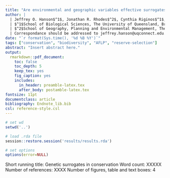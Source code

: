 ```yaml
---
title: "Are environmental and geographic variables effective surrogates for genetic variation in conservation planning?"
author: |
  | Jeffrey O. Hanson$^1$, Jonathan R. Rhodes$^2$, Cynthia Riginos$^1$, Hugh P. Possingham$^1$, Richard A. Fuller$^1$
  | $^1$School of Biological Sciences, The University of Queensland, Brisbane, QLD, Australia
  | $^2$School of Geography, Planning and Environmental Management, The University of Queensland, Brisbane, QLD, Australia
  | Correspondance should be addressed to jeffrey.hanson@uqconnect.edu.au
date: "`r format(Sys.time(), '%d %B %Y')`"
tags: ["conservation", "biodiversity", "AFLP", "reserve-selection"]
abstract: "Insert abstract here."
output:
  rmarkdown::pdf_document:
    toc: false
    toc_depth: 5
    keep_tex: yes
    fig_caption: yes
    includes:
      in_header: preamble-latex.tex
      after_body: postamble-latex.tex
fontsize: 11pt
documentclass: article
bibliography: Endnote_lib.bib
csl: reference-style.csl
---
```


<!-- NOTES -->
<!-- 150 word limit for abstract -->
<!-- 5000 word length limit -->

```r
# set wd
setwd('..')

# load .rda file
session::restore.session('results/results.rda')

# set options
options(error=NULL)
```


<!--  title page -->
Short running title: Genetic surrogates in conservation \newline
Word count: XXXXX \newline
Number of references: XXXX \newline
Number of figures, table and text boxes: 4 \newline

\newpage

<!-- add line numbers -->
\begin{linenumbers}

## Introduction
<!--  main text -->
Biodiversity is under threat. In recent history, many species have gone extinct [@r270; @r272]. Today, thousands of species are listed as endangered or near threatened in the International Union for Conservation of Nature (IUCN) red list (\url{www.iucnredlist.org}). In the near future, species are expected to face even more threats [eg. climate change; @r236; @r243]. In response to this crisis, the overarching aim of conservation is to maximize the long-term persistence of biodiversity [@r255; @r67].

Protected areas are one of the hallmarks of modern conservation [@r440]. They buffer species from anthropogenic impacts and provide places for biodiversity processes to persist (eg. nutrient cycling and water purification). Additionally, protected areas set the stage for direct management actions to enhance species recovery (eg. habitat rehabilitation, translocation, and invasive species management). Since the resources available for conservation are limited, protected areas must be cost-effective. As a consequence, plans for protected areas (prioritizations) are often generated using decision support tools [eg. $\texttt{MARXAN}$; @r22; $\texttt{Zonation}$; @r429]. These tools often formulate the benefit that a given species receives from a solution based on the proportion of its range that is protected. However, the true benefit that a species might receive is dependent on many other additional factors.

Protected areas must preserve intra-specific genetic variation to maximize species recovery [@r67; @r3; @r61]. This variation can be classified as either adaptive or neutral [reviewed in @r????]. Adaptive genetic variation is associated with loci currently under selection, whereas neutral genetic variation is associated with loci that are not. By preserving existing patterns of adaptive variation, protected areas can ensure that populations with particularly beneficial adaptations are not lost [@r3]. In contrast, neutral variation reflects the evolutionary history of different populations. By preserving existing patterns of neutral variation, protected areas can secure different genetic lineages and avoid the adverse effects of low genetic diversity [eg. inbreeding depression; @r67]. However, genetic data requires considerable investment to obtain and analyze, and as a consequence, conservation planners do not typically use genetic data to inform prioritizations [@r61]. Thus many prioritizations may fail to capture species' intra-specific genetic variation, and ultimately fail to deliver conservation outcomes.

Recently, conservation scientists have begun investigating surrogates to generate more effective prioritizations without the overheads associated with genetic data. Since adaptive genetic variation is driven by selection pressures, environmental variables have been explored as potential surrogates for genetic variation [eg. @r247; @r2]. On the other hand, neutral variation arises from a reduction in gene flow, and so variables that predict reduction in gene flow between areas have been explored. For instance, the isolation by distance theory [IBD; @r259] predicts that populations further apart will have lower gene flow, and in turn have greater neutral variation among them. The use of distance-based surrogates has been found to improve prioritizations in an island network [@r200]. However the effectiveness of distance-based surrogates remains untested in contiguous systems conventionally used in conservation planning where gene flow is complicated by additional factors (eg. elevation in terrestrial systems). Before conservation planners can reliably use surrogates for genetic data in conservation planning, the effectiveness of these surrogates needs to be verified. Otherwise, if these surrogates are ineffective, conservation planners may waste precious resources on places with little benefit.

Our overarching aim is to investigate the effectiveness of environmental and geographic surrogates for adaptive neutral genetic variation in the context of conservation planning. First, we aim to test the effectiveness of these surrogates under the simplest of conditions by using a set of single-species prioritizations. Second, we aim to test the effectiveness of these surrogates in a more realistic multi-species context, and see how they compare to the single-species prioritizations. Third, we aim to understand the relationship between the proportion of surrogate variation secured in a multi-species prioritization and the proportion of genetic variation secured in a prioritization. If these surrogates can be shown to markedly improve the proportion of genetic variation secured in a prioritization, then conservation planners may use these surrogates when genetic data is not available, and in turn deliver more effective protected areas.

## Methods
### Study system
To address the aims of the study, we utilized species distribution and genomic data collected by the IntraBioDiv project [@r451; see @r452 for methodological details]. This dataset was particularly well suited; it provides spatially explicit genomic data for a multitude of species across a broad geographic area over large environmental gradients. As part of this project, data were collected for 27 alpine plant species were across the European Alps according to a grid (22.3 km $\times$ 25 km; Figure S1). Briefly, in every second cell, plant samples were collected from three individuals for each species present inside the cell. Cells that did not contain any plant samples were omitted from our analysis. Samples were genotyped using amplified fragment length polymorphisms [AFLP; @r453]. Matrices denoting the presence/absence of polymorphisms at loci were constructed independently for each species. Thus for each second grid cell, for each of the species in the grid cell, the dataset contains information describing the genomic variation of individuals inside the grid cell. We used these grid cells as planning units to develop prioritizations to investigate the effectiveness of surrogates for the (AFLP) genetic variation. Most of our analyses described hereafter were performed using the \texttt{R} software package [version `r paste0(version$major, '.', version$minor)`; @r192].

### Landscape data
We aimed to investigate the effectiveness of climatic and geographic surrogates. To describe the location of each grid cell, we projected the grid into an equi-distant coordinate system ($\texttt{ESRI:102031}$), calculated their centroids, and extracted its two-dimensional coordinates. To describe the climatic variation among each cell, we obtained 19 bioclimatic variables [approx. 1 km resolution; @r33]. These layers and the grid cells were projected into an equal-area coordinate system ($\texttt{ESRI:102014}$). The bioclimatic variables were clipped to the extent of the grid and subject to a principle components analysis (PCA; Table S1). The first two principle components (PCs) cumulatively explained `r round(pca.DF[[4]][2],1)` % of the variation and were used to generate two new layers. We calculated the average value for each PC layer in each grid cell, and used these values to characterize the main themes of climatic variation among the grid cells (Figure S2). We used the total human population size inside each planning unit to represent its opportunity cost (obtained at 1 km resolution from the Global Rural-Urban Mapping Project; GRUMP V1; @rXXX).

### Outlier locus detection
To investigate the effectiveness of the surrogates for adaptive and neutral genetic variation, we first need to identify which of the sampled loci--if any--were under selection for each species. We used outlier locus detection methods [evaluated in @r454] to achieve this. The basic premise underpinning these analyses is that neutral loci are expected to exhibit a specific level of variation among populations ($F_{st}$), and loci that deviate from this expectation should be under selection. The advantage of these methods, in contrast with environmental association analyses [eg. r@XXX], is that they do not use environmental data to identify loci under selection, which would have biased our analysis. In an earlier study, Bothwell _et al._ [-@r455] applied such outlier detection methods to one of the species in this dataset (_Getiana nivalis_). Here, we adopted a similar methodology and applied it to each of the 27 species in the dataset.

First, we grouped individuals into genetic lineages for each species. The purpose of this step was to avoid misclassifying loci as adaptive. We used discriminant analyses of principle components [DAPC; @r467] to assign individuals to populations [implemented in $\texttt{adegenet}$ R package; @r468]. Briefly, for each species, we transformed the binary loci data using a principle components analysis (PCA) and obtained the principle components required to explain at least `r adegenet.params.LST[[MODE]]$perc.pca` % variation. We subject these components to multiple \textit{k}-means clustering models with varying numbers of assumed populations (\textit{k} = 1--`r adegenet.params.LST[[MODE]]$max.n.clust`; `r adegenet.params.LST[[MODE]]$n.iter` iterations; `r adegenet.params.LST[[MODE]]$n.start` random starts). We then  applied Ward's clustering method to the Bayesian Information Criterion (BIC) statistics associated with each model to partition the models into two groups, and selected the model before the first group switch (as recommended in the \texttt{adegenet} manual; Figure S4). The populations memberships associated with these models were used for subsequent analysis (Figure S5).

We identified loci under selection for each species (Table S2). For each species, we ran $\texttt{Bayescan}$ [version 2.1; @r456] using the population memberships identified in the previous analysis (1:1 prior odds; `r bayescan.params.LST[[MODE]]$nbp` pilot runs; `r bayescan.params.LST[[MODE]]$burn` burn-in iterations; `r bayescan.params.LST[[MODE]]$n` post-burn-in iterations thinned by `r bayescan.params.LST[[MODE]]$thin` iterations). We omitted loci where the global frequency of the minor allele was $\geq 0.05$ to avoid false-positives (following guidelines in the $\texttt{Bayescan}$ manual). To ensure convergence, we ran `r bayescan.params.LST[[MODE]]$reps` replicates per species using a suitable false discovery rate [FDR; $\leq `r bayescan.params.LST[[MODE]]$fdr`$; @r466]. 

After classifying loci as adaptive or neutral, we mapped the main gradients of the adaptive (if detected) and neutral genetic variation for each species (Figures S6--S32). For each species, for each type of genetic variation detected, we used Gower distances [@r464] to express the genomic differences between individuals [using the $\texttt{cluster}$ R package to accommodate sparsity; @r457]. These distances were subject to multiple non-metric multi-dimensional scaling analyses [NMDS; implemented in the $\texttt{vegan}$ R package; @r458] using the minimum number of dimensions required to achieve an adequate stress value  ($\leq$ `r mds.params.LST[[MODE]]$max.stress`; `r mds.params.LST[[MODE]]$trymax` random starts for all models; Table S3). Since each grid cell had up to three samples per species, we used the average of the ordinated values associated with the samples in each grid cell to characterize their the genetic variation of individuals in the cells.

### Prioritizations
We used the unreliable representative and adequate prioritization (URAP) formulation of the reserve selection problem [@r465]. This formulation can identify the minimum number of planning units required to preserve a proportion of the species' range as well as a proportion of the species' variation using an attribute space [_sensu_ @r465]. We treated the genomic and surrogate variables as distinct attribute spaces. We set the demand points for each species and its attribute space using the values associated with the planning units. For every prioritization we generated, we calculated the proportion of the adaptive (if detected) and neutral genetic variation that every prioritization secured to assess its performance. We solved all reserve selection problems to within `r (gurobi.params.LST[[MODE]]$MIPGap*100)` % of optimality using the $\texttt{rapr}$ R package [@r465] and $\texttt{Gurobi}$ [@r463].

To understand how prioritizations generated using surrogate-based targets might perform in conservation planning scenarios, we generated three sets of prioritizations: a set of single-species prioritizations, a set of multi-species prioritizations, and a set of multi-species prioritizations that accommodated opportunity cost. For each of these sets, we generated prioritizations using only amount-based targets, prioritizations using both amount- and surrogate-based targets, and prioritizations using amount- and genetic-based targets. All amount-based targets were set as `r (rapr.params.LST[[MODE]]$amount.target*100)` % to ensure an adequate proportion of habitat was secured for each species [@rXXX]. All surrogate- and genetic-based targets were set as `r (rapr.params.LST[[MODE]]$surrogate.target*100)`. For each set, for each combination of targets, we identified the `r rapr.params.LST[[MODE]]$single.species.surrogate.replicates` solutions nearest to optimality for replication. Except for the single-species amount-only prioritizations for which we generated `r rapr.params.LST[[MODE]]$single.species.amount.replicates` replicates because they were associated with many optimal solutions with varying levels of effectiveness.

To understand the relationship between the surrogate-based targets and the proportion of genetic variation secured, we generated two sets of multi-species prioritizations with increasing surrogate-based targets between `r (min(rapr.params.LST[[MODE]]$correlation.surrogate.targets)*100)` % and `r (max(rapr.params.LST[[MODE]]$correlation.surrogate.targets)*100)` % in increments of `r diff(rapr.params.LST[[MODE]]$correlation.surrogate.targets[1:2])*100` %. The first set of prioritizations contained prioritizations with varying environmental surrogate-based targets with no specified geographic targets. The second contained prioritizations with varying geographic surrogate-based targets and no environmental targets. None of these prioritizations used amount-based targets. 

## Statistical analysis
We tested for differences in the effectiveness of prioritizations representing typical scenarios using generalized linear mixed-effects models [GLMMs; using the $\texttt{lme4}$ R package; @r469]. We fit two full models to the proportion of genomic variation secured in the single- and multi-species prioritizations using a logit link. Both models contained a predictor variable indicating if the prioritization was generated using amount-only, surrogate, or genetic targets, a second predictor variable indicating if the genetic variation was adaptive or neutral, and the interaction between these variables. Additionally, both models contained an intercept-only random effect to ensure that comparisons were made within species. Each full model was subject to a step-wise term deletion routine using likelihood ratio tests (LRT) to assess term significance (terms were retained when $P < 0.05$). Finally, we conducted a post-hoc analysis using Tukey contrasts with a Bonferroni correction [using the $\texttt{multcomp}$ R package; @r470].

We investigated the relationship between surrogate-based targets and the genetic variation secured in a prioritization using nonlinear mixed-effects models (NLMMs; using the $\texttt{lme4}$ R package). Two models were fit to the adaptive and neutral genetic variation secured using a negative exponential formulation to estimate the rate of the accumulation of genetic variation ($y = a - (a - 0) \times exp(-r \times x)$; where $a$ is the asymptote and $r$ is the accumulate rate). Both models accommodated species-level random effects for the asymptote ($a$) and rate ($r$) parameters.

## Results
<!-- Single species prioritizations -->
Surrogates-targets improved the performance of single-species prioritizations (Figure 1). There were significant differences among the performance of prioritizations depending on the targets used to generate them and if they were assessed according to adaptive or neutral genetic variation (${\chi^{2}}_{`r single.spp.AOV1[['Df']][1]`,`r single.spp.AOV1[['Df']][2]`} = `r round(single.spp.AOV1[['Chisq']][2],2)`$, $P `r pretty.pval(single.spp.AOV1[['Pr(>Chisq)']][2])`$). Specifically, the amount-based prioritization captured much less adaptive and neutral genetic variation than either the surrogate-based ($Z = `r round(single.spp.MCP$test$tstat[['Surrogate.Adaptive variation - Amount.Adaptive variation']],2)`$, $P `r pretty.pval(single.spp.MCP$test$pvalue[['Surrogate.Adaptive variation - Amount.Adaptive variation']])`$; $Z = `r round(single.spp.MCP$test$tstat[['Surrogate.Neutral variation - Amount.Neutral variation']],2)`$, $P `r pretty.pval(single.spp.MCP$test$pvalue[['Surrogate.Neutral variation - Amount.Neutral variation']])`$) or genetic-based ($Z = `r round(single.spp.MCP$test$tstat[['Genetic.Adaptive variation - Amount.Adaptive variation']],2)`$, $P `r pretty.pval(single.spp.MCP$test$pvalue[['Genetic.Adaptive variation - Amount.Adaptive variation']])`$; $Z = `r round(single.spp.MCP$test$tstat[['Genetic.Neutral variation - Amount.Neutral variation']],2)`$, $P `r pretty.pval(single.spp.MCP$test$pvalue[['Genetic.Neutral variation - Amount.Neutral variation']])`$) prioritizations. No differences were detected in the proportion of adaptive ($Z = `r round(single.spp.MCP$test$tstat[['Genetic.Adaptive variation - Surrogate.Adaptive variation']],2)`$, $P `r pretty.pval(single.spp.MCP$test$pvalue[['Genetic.Adaptive variation - Surrogate.Adaptive variation']])`$) or neutral genetic variation ($Z = `r round(single.spp.MCP$test$tstat[['Genetic.Neutral variation - Surrogate.Neutral variation']],2)`$, $P `r pretty.pval(single.spp.MCP$test$pvalue[['Genetic.Neutral variation - Surrogate.Neutral variation']])`$) secured by the the surrogate-based and genetic-based prioritizations. However, these patterns were not reflected in the multi-species prioritizations.

<!-- Multi-species prioritizations -->
Environmental and geographic surrogates were not found to improve the performance of multi-species prioritizations (Figure 2; Figure 3). No significant differences in the effectiveness of prioritizations were found depending on whether they were generated using different targets (${\chi^{2}}_{`r multi.spp.AOV3[['Df']][1]`,`r multi.spp.AOV3[['Df']][2]`} = `r round(multi.spp.AOV3[['Chisq']][2],2)`$; $P `r pretty.pval(multi.spp.AOV3[['Pr(>Chisq)']][2])`$), if they were assessed using adaptive or neutral genetic variation (${\chi^{2}}_{`r multi.spp.AOV2[['Df']][1]`,`r multi.spp.AOV2[['Df']][2]`} = `r round(multi.spp.AOV2[['Chisq']][2],2)`$; $P `r pretty.pval(multi.spp.AOV2[['Pr(>Chisq)']][2])`$), nor the interaction between these variables (${\chi^{2}}_{`r multi.spp.AOV1[['Df']][1]`,`r multi.spp.AOV1[['Df']][2]`} = `r round(multi.spp.AOV1[['Chisq']][2],2)`$; $P  `r pretty.pval(multi.spp.AOV1[['Pr(>Chisq)']][2])`$).

<!-- Correlation analysis -->
The surrogate variables showed a greater utility for neutral genetic variation than adaptive variation (Figure 4). The accumulation rate ($r$) was `r round(summary(env.correlation.NLMM)$coefficients[1],2)` $\pm$ `r round(summary(env.correlation.NLMM)$coefficients[2],2)` S.E. for the proportion of adaptive variation captured in a prioritization using environmental surrogates. On the other hand, the rate ($r$) was `r round(summary(geo.correlation.NLMM)$coefficients[1],2)` $\pm$ `r round(summary(geo.correlation.NLMM)$coefficients[2],2)` S.E. for neutral variation using geographic surrogates. Thus minor increases in the target for either surrogate results in major increases in the benefit of the prioritization. However, the coefficient was much larger for neutral genetic variation so minor increases in the target can achieve substantial gains.

## Discussion
We aimed to investigate the effectiveness of environmental and geographic surrogates for genetic variation in conservation planning. This study is the first to empirically test this using a realistic system. We found that the inclusion of environmental and geographic surrogates in single-species prioritizations significantly improved the proportion of intra-specific genetic variation they secured. But we also found that the same surrogates did little to improve the multi-species prioritizations. Our results suggest that conservation planners can use a comprehensive set of species to secure a sufficient proportion of their intra-specific genetic variation. 

### Single + multi-species analysis
* summarize results

* compare + contrast with other papers

* implication of results

### Correlation analysis
* summarize results

* compare + contrast with other papers

* implication of results

### Limitations/Future directions
We wish to alert practitioners to several limitations associated with our analysis. First, the size of the planning units we used (23 \times 25 km) is much larger than typically used in conservation planning scenarios (approx. 1--5 km^2). We used this resolution because the genetic data was collected at this scale. Whilst we could have interpolated the genetic data to a finer resolution and used smaller planning units, this would have biased our analysis because the surrogate variables are spatially auto-correlated. Second, we used geographic distances as surrogates for connectivity between planning units. Although connectivity between areas can be modeled using isolation by resistance measures derived from landscape data [eg. elevation; reviewed in @rXX], they are unlikely to be of use to conservation planners since they require genetic data to be tuned. Third, we used AFLP data to characterize the main gradients of genetic variation. Whilst next-generation sequencing provides higher resolution genetic information than AFLP data [reviewed in @rXXX], our methodology would still have utilised only the main gradients of the genetic variation to generate prioritizations in a feasible amount of time. Overall, the limitations associated with this study are relatively minor.

### Concluding remarks
The overarching aim of our study was to investigate the effectiveness of surrogates in conservation planning. We found that environmental and geographic surrogates are effective. However, they seem to be largely unnecessary in conservation planning scenarios because a comprehensive set of species can be used to achieve a similar result. Conservation planners are therefore urged to use a comprehensive set of species in prioritizations--one of the fundamental principles of conservation planning.

## Acknowledgements
JOH is funded by an Australian Postgraduate Award (APA) scholarship. RAF has an Australian Research Council Future Fellowship. This work was supported by the Centre of Excellence for Environmental Decisions (CEED) and the Landscape Ecology and Conservation Group (LEC) at The University of Queensland.

## References

\end{linenumbers}